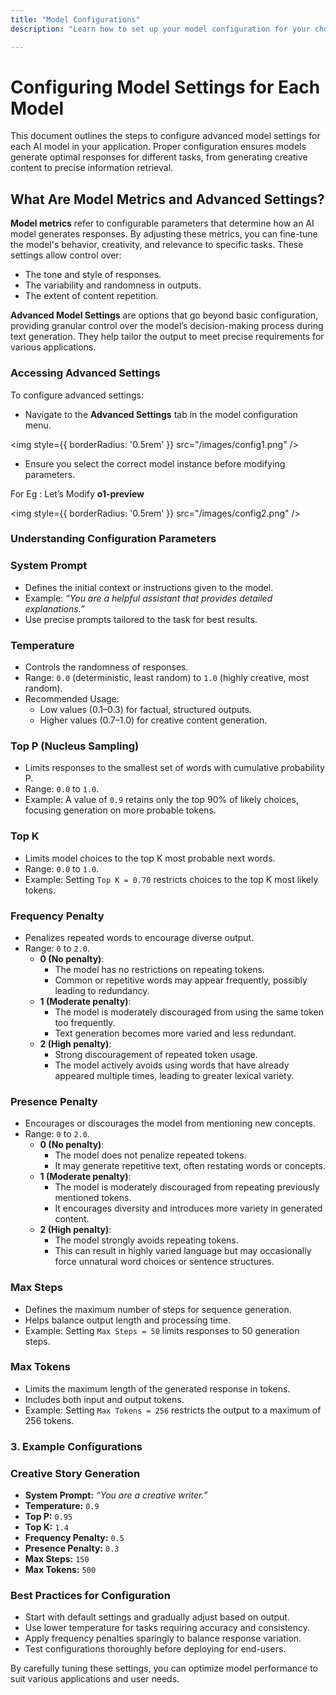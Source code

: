 ```yaml
---
title: "Model Configurations"
description: "Learn how to set up your model configuration for your chosen models"

---
```

# **Configuring Model Settings for Each Model**

This document outlines the steps to configure advanced model settings for each AI model in your application. Proper configuration ensures models generate optimal responses for different tasks, from generating creative content to precise information retrieval.

## **What Are Model Metrics and Advanced Settings?**

**Model metrics** refer to configurable parameters that determine how an AI model generates responses. By adjusting these metrics, you can fine-tune the model's behavior, creativity, and relevance to specific tasks. These settings allow control over:

- The tone and style of responses.
- The variability and randomness in outputs.
- The extent of content repetition.

**Advanced Model Settings** are options that go beyond basic configuration, providing granular control over the model’s decision-making process during text generation. They help tailor the output to meet precise requirements for various applications.

### **Accessing Advanced Settings**

To configure advanced settings:

- Navigate to the **Advanced Settings** tab in the model configuration menu.

<img
  style={{ borderRadius: '0.5rem' }}
  src="/images/config1.png"
/>
- Ensure you select the correct model instance before modifying parameters.

For Eg : Let’s Modify **o1-preview** 

<img
  style={{ borderRadius: '0.5rem' }}
  src="/images/config2.png"
/>
### **Understanding Configuration Parameters**

### **System Prompt**

- Defines the initial context or instructions given to the model.
- Example: *“You are a helpful assistant that provides detailed explanations.”*
- Use precise prompts tailored to the task for best results.

### **Temperature**

- Controls the randomness of responses.
- Range: `0.0` (deterministic, least random) to `1.0` (highly creative, most random).
- Recommended Usage:
    - Low values (0.1–0.3) for factual, structured outputs.
    - Higher values (0.7–1.0) for creative content generation.

### **Top P (Nucleus Sampling)**

- Limits responses to the smallest set of words with cumulative probability P.
- Range: `0.0` to `1.0`.
- Example: A value of `0.9` retains only the top 90% of likely choices, focusing generation on more probable tokens.

### **Top K**

- Limits model choices to the top K most probable next words.
- Range: `0.0` to `1.0`.
- Example: Setting `Top K = 0.70` restricts choices to the top K most likely tokens.

### **Frequency Penalty**

- Penalizes repeated words to encourage diverse output.
- Range: `0` to `2.0`.
    - **0 (No penalty)**:
        - The model has no restrictions on repeating tokens.
        - Common or repetitive words may appear frequently, possibly leading to redundancy.
    - **1 (Moderate penalty)**:
        - The model is moderately discouraged from using the same token too frequently.
        - Text generation becomes more varied and less redundant.
    - **2 (High penalty)**:
        - Strong discouragement of repeated token usage.
        - The model actively avoids using words that have already appeared multiple times, leading to greater lexical variety.

### **Presence Penalty**

- Encourages or discourages the model from mentioning new concepts.
- Range: `0` to `2.0`.
    - **0 (No penalty)**:
        - The model does not penalize repeated tokens.
        - It may generate repetitive text, often restating words or concepts.
    - **1 (Moderate penalty)**:
        - The model is moderately discouraged from repeating previously mentioned tokens.
        - It encourages diversity and introduces more variety in generated content.
    - **2 (High penalty)**:
        - The model strongly avoids repeating tokens.
        - This can result in highly varied language but may occasionally force unnatural word choices or sentence structures.

### **Max Steps**

- Defines the maximum number of steps for sequence generation.
- Helps balance output length and processing time.
- Example: Setting `Max Steps = 50` limits responses to 50 generation steps.

### **Max Tokens**

- Limits the maximum length of the generated response in tokens.
- Includes both input and output tokens.
- Example: Setting `Max Tokens = 256` restricts the output to a maximum of 256 tokens.

### **3. Example Configurations**

### **Creative Story Generation**

- **System Prompt:** *“You are a creative writer.”*
- **Temperature:** `0.9`
- **Top P:** `0.95`
- **Top K:** `1.4`
- **Frequency Penalty:** `0.5`
- **Presence Penalty:** `0.3`
- **Max Steps:** `150`
- **Max Tokens:** `500`

### **Best Practices for Configuration**

- Start with default settings and gradually adjust based on output.
- Use lower temperature for tasks requiring accuracy and consistency.
- Apply frequency penalties sparingly to balance response variation.
- Test configurations thoroughly before deploying for end-users.

By carefully tuning these settings, you can optimize model performance to suit various applications and user needs.